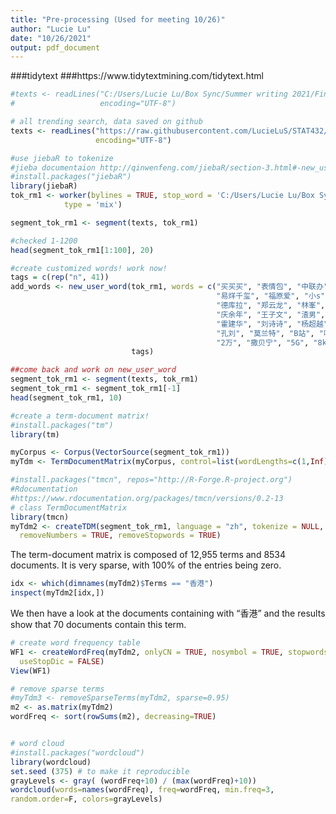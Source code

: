 ---
title: "Pre-processing (Used for meeting 10/26)"
author: "Lucie Lu"
date: "10/26/2021"
output: pdf_document
---

###tidytext
###https://www.tidytextmining.com/tidytext.html

```{r load data}
#texts <- readLines("C:/Users/Lucie Lu/Box Sync/Summer writing 2021/Final_data_textonly_txt", 
#                   encoding="UTF-8")

# all trending search, data saved on github
texts <- readLines("https://raw.githubusercontent.com/LucieLuS/STAT432/main/Data/Training%20data%201%20year/Trendingsearch_all_textonly.txt?token=AINC7G5RPQDQI2NVB7637A3BPABSW", 
                   encoding="UTF-8")
```

```{r remove stop words}
#use jiebaR to tokenize
#jieba documentaion http://qinwenfeng.com/jiebaR/section-3.html#-new_user_word
#install.packages("jiebaR")
library(jiebaR)
tok_rm1 <- worker(bylines = TRUE, stop_word = 'C:/Users/Lucie Lu/Box Sync/Summer writing 2021/hit_stopwords.txt',
            type = 'mix')

segment_tok_rm1 <- segment(texts, tok_rm1)

#checked 1-1200
head(segment_tok_rm1[1:100], 20)

#create customized words! work now!
tags = c(rep("n", 41))
add_words <- new_user_word(tok_rm1, words = c("买买买", "表情包", "中联办", "内地生", "双11", "穿搭", "红磡",
                                              "易烊千玺", "福原爱", "小s", "华晨宇", "雷佳音",
                                              "德库拉", "郑云龙", "林峯", "张馨月", "王多多", "接盘侠",  "笑点",
                                              "庆余年", "王子文", "渣男", "二师兄", "房企",
                                              "霍建华", "刘诗诗", "杨超越", "一句话",  "伤医案", "遇害案", "90后",
                                              "孔刘", "莫兰特", "B站", "哈利波特", "汤唯",
                                              "2万", "撒贝宁", "5G", "8k版", "娜扎"),
                           tags)

##come back and work on new_user_word
segment_tok_rm1 <- segment(texts, tok_rm1)
segment_tok_rm1 <- segment_tok_rm1[-1]
head(segment_tok_rm1, 10)
```

```{r, eval=F}
#create a term-document matrix!
#install.packages("tm")
library(tm)

myCorpus <- Corpus(VectorSource(segment_tok_rm1))
myTdm <- TermDocumentMatrix(myCorpus, control=list(wordLengths=c(1,Inf)))
```

```{r read chinese}
#install.packages("tmcn", repos="http://R-Forge.R-project.org")
#Rdocumentation
#https://www.rdocumentation.org/packages/tmcn/versions/0.2-13
# class TermDocumentMatrix
library(tmcn)
myTdm2 <- createTDM(segment_tok_rm1, language = "zh", tokenize = NULL, removePunctuation = TRUE, 
  removeNumbers = TRUE, removeStopwords = TRUE)
```

The term-document matrix is composed of 12,955 terms and 8534 documents. It is very sparse, with 100% of the entries being zero. 

```{r}
idx <- which(dimnames(myTdm2)$Terms == "香港")
inspect(myTdm2[idx,])
```

We then have a look at the documents containing with “香港” and the results show that 70 documents contain this term. 

```{r}
# create word frequency table
WF1 <- createWordFreq(myTdm2, onlyCN = TRUE, nosymbol = TRUE, stopwords = NULL,
  useStopDic = FALSE)
View(WF1)

```


```{r, warning=F}
# remove sparse terms
#myTdm3 <- removeSparseTerms(myTdm2, sparse=0.95)
m2 <- as.matrix(myTdm2)
wordFreq <- sort(rowSums(m2), decreasing=TRUE)


# word cloud
#install.packages("wordcloud")
library(wordcloud)
set.seed (375) # to make it reproducible
grayLevels <- gray( (wordFreq+10) / (max(wordFreq)+10))
wordcloud(words=names(wordFreq), freq=wordFreq, min.freq=3,
random.order=F, colors=grayLevels)
```